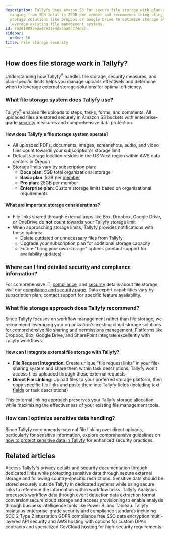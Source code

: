 ```yaml
---
description: Tallyfy uses Amazon S3 for secure file storage with plan-specific limits
  ranging from 5GB total to 25GB per member and recommends integrating external cloud
  storage solutions like Dropbox or Google Drive to optimize storage allocation and
  leverage existing file management systems.
id: 76281989aeda47e31e4da55a8c774dcb
sidebar:
  order: 16
title: File storage security
---
```


## How does file storage work in Tallyfy?

Understanding how Tallyfy<sup>®</sup> handles file storage, security measures, and plan-specific limits helps you manage uploads effectively and determine when to leverage external storage solutions for optimal efficiency.

### What file storage system does Tallyfy use?

Tallyfy<sup>®</sup> enables file uploads to steps, [tasks](/products/pro/tracking-and-tasks/tasks/), forms, and comments. All uploaded files are stored securely in Amazon S3 buckets with enterprise-grade [security](/products/pro/compliance/) measures and comprehensive data protection.

#### How does Tallyfy's file storage system operate?

- All uploaded PDFs, documents, images, screenshots, audio, and video files count towards your subscription's storage limit
- Default storage location resides in the US West region within AWS data centers in Oregon
- Storage limits vary by subscription plan:
    - **Docs plan**: 5GB total organizational storage
    - **Basic plan**: 5GB per [member](/products/pro/documenting/members/)
    - **Pro plan**: 25GB per member
    - **Enterprise plan**: Custom storage limits based on organizational requirements

#### What are important storage considerations?

- File links shared through external apps like Box, Dropbox, Google Drive, or OneDrive do **not** count towards your Tallyfy storage limit
- When approaching storage limits, Tallyfy provides notifications with these options:
    - Delete outdated or unnecessary files from Tallyfy
    - Upgrade your subscription plan for additional storage capacity
    - Future "bring your own storage" options (contact support for availability updates)

### Where can I find detailed security and compliance information?

For comprehensive IT, [compliance](/products/pro/compliance/), and [security](/products/pro/compliance/) details about file storage, visit our [compliance and security page](https://tallyfy.com/legal/compliance-security/). Data export capabilities vary by subscription plan; contact support for specific feature availability.

### What file storage approach does Tallyfy recommend?

Since Tallyfy focuses on workflow management rather than file storage, we recommend leveraging your organization's existing cloud storage solutions for comprehensive file sharing and permissions management. Platforms like Dropbox, Box, Google Drive, and SharePoint integrate excellently with Tallyfy workflows.

#### How can I integrate external file storage with Tallyfy?

- **File Request Integration**: Create unique "file request links" in your file-sharing system and share them within task descriptions. Tallyfy won't access files uploaded through these external requests
- **Direct File Linking**: Upload files to your preferred storage platform, then copy specific file links and paste them into Tallyfy fields (including text [fields](/products/pro/tracking-and-tasks/tasks/what-are-form-fields-in-tallyfy/) or task descriptions)

This external linking approach preserves your Tallyfy storage allocation while maximizing the effectiveness of your existing file management tools.

### How can I optimize sensitive data handling?

Since Tallyfy recommends external file linking over direct uploads, particularly for sensitive information, explore comprehensive guidelines on [how to protect sensitive data in Tallyfy](/products/pro/tracking-and-tasks/how-can-i-protect-sensitive-data-in-tallyfy/) for enhanced security practices.


## Related articles
<CardGrid>
<LinkTitleCard header="<b>Terms Legals > Tallyfy's privacy policy</b>" href="/products/pro/miscellaneous/terms-legals/where-can-i-find-tallyfys-privacy-policy/" > Access Tallyfy's privacy details and security documentation through dedicated links while protecting sensitive data through secure external storage and following country-specific restrictions. </LinkTitleCard>
<LinkTitleCard header="<b>Tracking And Tasks > Protect sensitive data</b>" href="/products/pro/tracking-and-tasks/how-can-i-protect-sensitive-data-in-tallyfy/" > Sensitive data should be stored securely outside Tallyfy in dedicated systems while using secure links to reference the information within workflow tasks. </LinkTitleCard>
<LinkTitleCard header="<b>Analytics > How Tallyfy Analytics works</b>" href="/products/pro/integrations/analytics/how-does-tallyfy-analytics-process-my-data/" > Tallyfy Analytics processes workflow data through event detection data extraction format conversion secure cloud storage and access provisioning to enable analysis through business intelligence tools like Power BI and Tableau. </LinkTitleCard>
<LinkTitleCard header="<b>Miscellaneous > Terms & legals</b>" href="/products/pro/miscellaneous/terms-legals/" > Tallyfy maintains enterprise-grade security and compliance standards including SOC 2 Type 2 attestation GDPR compliance free SSO data encryption multi-layered API security and AWS hosting with options for custom DPAs contracts and specialized GovCloud hosting for high-security requirements. </LinkTitleCard>
</CardGrid>